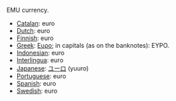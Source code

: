 EMU currency.
*[[Catalan]]: euro
*[[Dutch]]: euro
*[[Finnish]]: euro
*[[Greek]]: [[Ευρο]]; in capitals (as on the banknotes): ΕΥΡΟ.
*[[Indonesian]]: euro
*[[Interlingua]]: euro
*[[Japanese]]: [[ユーロ]] (yuuro)
*[[Portuguese]]: euro
*[[Spanish]]: euro
*[[Swedish]]: euro